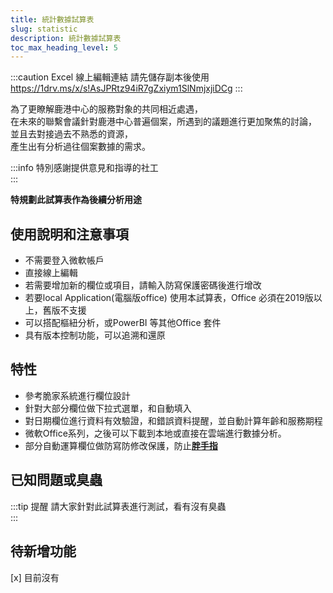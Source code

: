 ---
title: 統計數據試算表
slug: statistic
description: 統計數據試算表
toc_max_heading_level: 5
---  

:::caution Excel 線上編輯連結
請先儲存副本後使用
https://1drv.ms/x/s!AsJPRtz94iR7gZxiym1SlNmjxjiDCg
:::

為了更瞭解鹿港中心的服務對象的共同相近處遇，  
在未來的聯繫會議針對鹿港中心普遍個案，所遇到的議題進行更加聚焦的討論，  
並且去對接過去不熟悉的資源，  
產生出有分析過往個案數據的需求。   

:::info
特別感謝提供意見和指導的社工  
:::

**特規劃此試算表作為後續分析用途**  
## 使用說明和注意事項
* 不需要登入微軟帳戶
* 直接線上編輯
* 若需要增加新的欄位或項目，請輸入防寫保護密碼後進行增改
* 若要local Application(電腦版office) 使用本試算表，Office 必須在2019版以上，舊版不支援
* 可以搭配樞紐分析，或PowerBI 等其他Office 套件
* 具有版本控制功能，可以追溯和還原
## 特性
* 參考脆家系統進行欄位設計
* 針對大部分欄位做下拉式選單，和自動填入
* 對日期欄位進行資料有效驗證，和錯誤資料提醒，並自動計算年齡和服務期程
* 微軟Office系列，之後可以下載到本地或直接在雲端進行數據分析。
* 部分自動運算欄位做防寫防修改保護，防止[**胖手指**](https://www.google.com/search?q=%E8%83%96%E6%89%8B%E6%8C%87)
## 已知問題或臭蟲
:::tip 提醒
請大家針對此試算表進行測試，看有沒有臭蟲  
:::
## 待新增功能
[x] 目前沒有